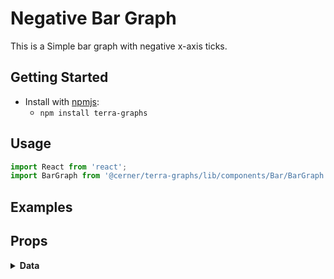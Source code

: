 
# Negative Bar Graph
This is a Simple bar graph with negative x-axis ticks.

## Getting Started

- Install with [npmjs](https://www.npmjs.com):
  - `npm install terra-graphs`

## Usage
```jsx
import React from 'react';
import BarGraph from '@cerner/terra-graphs/lib/components/Bar/BarGraph';
```
## Examples
<BarGraph />

## Props
<PropsTable />

<details>
<summary style={{fontSize: 24 }}>
<b>Data</b>
</summary>

### Graph Config object
<GraphConfig />

### Data object
<DataObject />
</details>
